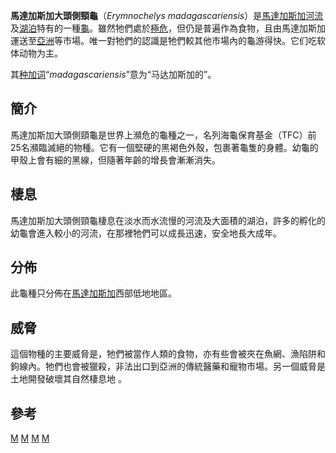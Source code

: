{{Speciesbox
| taxon = Erymnochelys madagascariensis
| status = CR 
| status_system = IUCN3.1
| status_ref = <ref name=IUCN>{{IUCN2009|assessors=Leuteritz, T., Kuchling, G., Garcia, G. & Velosoa, J.|year=2008|title=Erymnochelys madagascariensis|id=8070|downloaded=2009-07-03}}</ref>
| image = Erymnochelys madagascariensis.jpg
| binomial_authority = (Grandidier, 1867)
| synonyms =
* ''Dumerilia madagascariensis''
* ''Podocnemis madagascariensis''
* ''Podocnemis madagascariesis''
}}

'''馬達加斯加大頭側頸龜'''（''Erymnochelys madagascariensis''）是[[馬達加斯加|馬達加斯加]][[河流|河流]]及[[湖泊|湖泊]]特有的一種[[龜|龜]]。雖然牠們處於[[極危|極危]]，但仍是普遍作為食物，且由馬達加斯加運送至[[亞洲|亞洲]]等市場。唯一對牠們的認識是牠們較其他市場內的龜游得快。它们吃软体动物为主。

其[[种加词|种加词]]“''madagascariensis''”意为“马达加斯加的”。

==簡介== 
馬達加斯加大頭側頸龜是世界上瀕危的龜種之一，名列海龜保育基金（TFC）前25名瀕臨滅絕的物種。它有一個堅硬的黑褐色外殼，包裹著龜隻的身體。幼龜的甲殼上會有細的黑線，但隨著年齡的增長會漸漸消失。

==棲息== 
馬達加斯加大頭側頸龜棲息在淡水而水流慢的河流及大面積的湖泊，許多的孵化的幼龜會進入較小的河流，在那裡牠們可以成長迅速，安全地長大成年。 

==分佈== 
此龜種只分佈在[[馬達加斯加|馬達加斯加]]西部低地地區。

==威脅== 
這個物種的主要威脅是，牠們被當作人類的食物，亦有些會被夾在魚網、漁陷阱和鉤線內。牠們也會被獵殺，非法出口到亞洲的傳統醫藥和寵物市場。另一個威脅是土地開發破壞其自然棲息地 。

== 參考 ==
{{reflist}}
{{龜鱉目|P.}}
{{Taxonbar}}
[[Category:1867年描述的动物|M]]
[[Category:南美側頸龜科|M]]
[[Category:马达加斯加侧颈龟属|M]]
[[Category:馬達加斯加動物|M]]